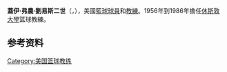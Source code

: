 {{expand|time=2015-12-01T09:31:52+00:00}}
{{unreferenced|time=2015-12-01T09:31:52+00:00}}
{{Infobox basketball biography
| name = 蓋伊·劉易斯
| image = Guy Lewis, circa 1972.png
| alt = 
| caption = 劉易斯
| birth_date = {{Birth date|1922|3|19}}
| birth_place = {{USA}}[[德克薩斯州|德克薩斯州]][[泰勒_(德克薩斯州)|泰勒]]
| death_date = {{Death date and age|2015|11|26|1922|3|19}}
| death_place = {{USA}}[[德克薩斯州|德克薩斯州]]{{link-en|凱爾 (德克薩斯州)|Kyle, Texas|凱爾}}
| teams = [[休士頓大學|休士頓大學]]
| career_start = 1945
| career_end = 1947
| positions = [[中鋒_(籃球)|中鋒]] / [[鋒線搖擺人|鋒線搖擺人]]
| coach = [[休士頓大學|休士頓大學]]（1953–1955，助教）<br/>休士頓大學（1956–1986）
}}
'''蓋伊·弗農·劉易斯二世'''（{{lang-en|'''Guy Vernon Lewis II'''}}，{{bd|1922年|3月19日|2015年|11月26日|catIdx=Lewis}}），美國[[籃球|籃球]][[球員|球員]]和[[教練|教練]]。1956年到1986年擔任[[休斯敦大學|休斯敦大學]]篮球教練。

== 参考资料 ==
{{reflist}}

{{亨利·埃巴奖}}

{{Authority control}}
{{DEFAULTSORT:Lewis, Guy}}
[[Category:美国篮球教练|Category:美国篮球教练]]